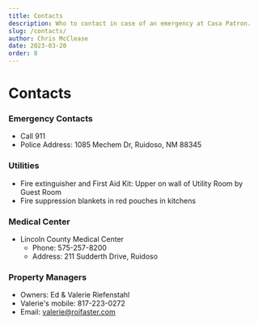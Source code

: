 ```yaml
---
title: Contacts
description: Who to contact in case of an emergency at Casa Patron.
slug: /contacts/
author: Chris McClease
date: 2023-03-20
order: 8
---
```


# Contacts

### Emergency Contacts

- Call 911
- Police Address: 1085 Mechem Dr, Ruidoso, NM 88345


### Utilities

- Fire extinguisher and First Aid Kit: Upper on wall of Utility Room by Guest Room
- Fire suppression blankets in red pouches in kitchens

### Medical Center

- Lincoln County Medical Center
  - Phone: 575-257-8200
  - Address: 211 Sudderth Drive, Ruidoso

### Property Managers

- Owners: Ed & Valerie Riefenstahl
- Valerie's mobile: 817-223-0272
- Email: valerie@roifaster.com
